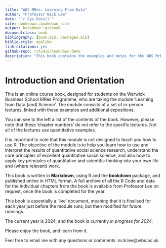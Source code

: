---
title: "WBS MRes: Learning From Data"
author: "Professor Nick Lee"
date: "`r Sys.Date()`"
site: bookdown::bookdown_site
output: bookdown::gitbook
documentclass: book
bibliography: [book.bib, packages.bib]
biblio-style: apalike
link-citations: yes
github-repo: rstudio/bookdown-demo
description: "This book contains the examples and notes for the WBS MrRes Learning from Data Course. It is based on the Bookdown Demo written by Hui. The output format for this example is bookdown::gitbook."
---

# Introduction and Orientation

This is an online course book, designed for students on the Warwick Business School MRes Programme, who are taking the module 'Learning from Data (and) Science'. The module consists of a set of in-person lectures, linked with these examples and additional expositions.

You can see to the left a list of the contents of the book. However, please note that these 'chapter numbers' do not refer to the specific lectures. Not all of the lectures use quantitative examples.

It is important to note that this module is not designed to teach you how to use R. The objective of the module is to help you learn how to use and interpret the results of quantitative social science research, understand the core principles of excellent quantitative social science, and also how to apply key principles of quantitative and scientific thinking into your own life and (where relevant) work.

This book is written in **Markdown**, using R and the **bookdown** package, and published online in HTML format. A full archive of all the R Code and data for the individual chapters from the book is available from Professor Lee on request, once the book is completed for the year.

This book is essentially a 'live' document, meaning that it is finalised for each year just before the module runs, but then modified for future runnings.

The current year is 2024, and the book is currently *in progress for 2024.*

Please enjoy the book, and learn from it. 

Feel free to email me with any questions or comments: nick.lee@wbs.ac.uk

